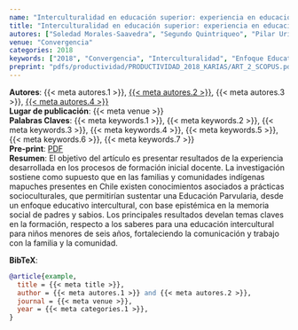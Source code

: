 ```yaml
---
name: "Interculturalidad en educación superior: experiencia en educación inicial en La Araucanía, Chile"
title: "Interculturalidad en educación superior: experiencia en educación inicial en La Araucanía, Chile"
autores: ["Soledad Morales-Saavedra", "Segundo Quintriqueo", "Pilar Uribe-Sepulveda", "Katerin Arias"]
venue: "Convergencia"
categories: 2018
keywords: ["2018", "Convergencia", "Interculturalidad", "Enfoque Educativo Intercultural", "Formación inicial docente", "Educación e infancia", "Conocimientos educativos mapuches"]
preprint: "pdfs/productividad/PRODUCTIVIDAD_2018_KARIAS/ART_2_SCOPUS.pdf"
---
```

**Autores**: {{< meta autores.1 >}}, [{{< meta autores.2 >}}](../members/current/segundoquintriqueo.qmd), {{< meta autores.3 >}}, [{{< meta autores.4 >}}](../members/current/katerinarias.qmd)  
**Lugar de publicación**: {{< meta venue >}}   
**Palabras Claves**: {{< meta keywords.1 >}}, {{< meta keywords.2 >}}, {{< meta keywords.3 >}}, {{< meta keywords.4 >}}, {{< meta keywords.5 >}}, {{< meta keywords.6 >}}, {{< meta keywords.7 >}}  
**Pre-print**: [PDF](../{{< meta preprint >}})  
**Resumen**:  El objetivo del artículo es presentar resultados de la experiencia desarrollada en los procesos de formación inicial docente. La investigación sostiene como supuesto que en las familias y comunidades indígenas mapuches presentes en Chile existen conocimientos asociados a prácticas socioculturales, que permitirían sustentar una Educación Parvularia, desde un enfoque educativo intercultural, con base epistémica en la memoria social de padres y sabios. Los principales resultados develan temas claves en la formación, respecto a los saberes para una educación intercultural para niños menores de seis años, fortaleciendo la comunicación y trabajo con la familia y la comunidad.  


**BibTeX**:
```bibtex
@article{example,
  title = {{< meta title >}},
  author = {{< meta autores.1 >}} and {{< meta autores.2 >}},
  journal = {{< meta venue >}},
  year = {{< meta categories.1 >}},
}
```
